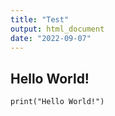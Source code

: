```yaml
---
title: "Test"
output: html_document
date: "2022-09-07"
---
```


## Hello World!

```
print("Hello World!")
```